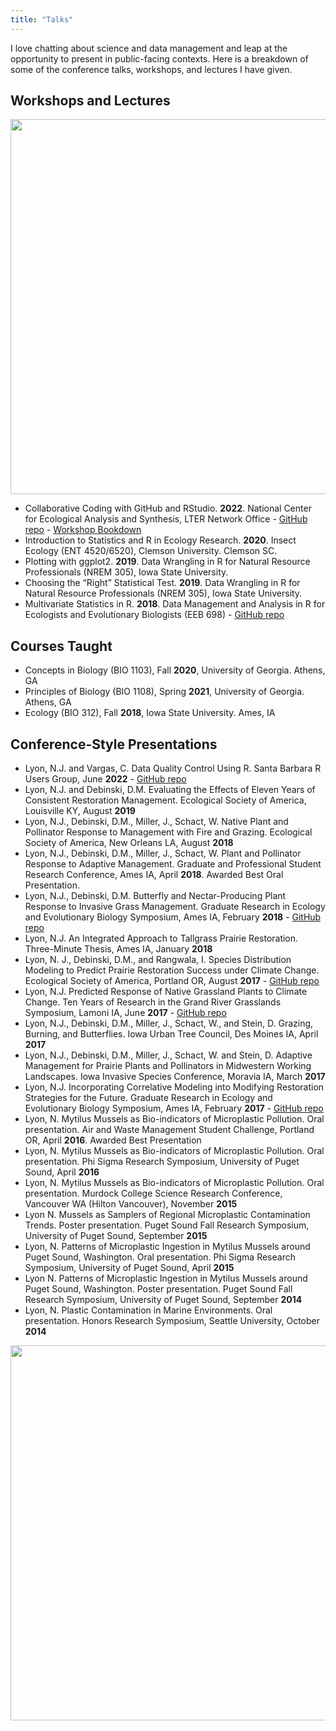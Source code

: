 ```yaml
---
title: "Talks"
---
```


I love chatting about science and data management and leap at the opportunity to present in public-facing contexts. Here is a breakdown of some of the conference talks, workshops, and lectures I have given.

## Workshops and Lectures

![](images/squash_bug_nymph.jpg){width="600" fig-align="center" fig-alt="squash bug nymph"}

- Collaborative Coding with GitHub and RStudio. **2022**. National Center for Ecological Analysis and Synthesis, LTER Network Office - [GitHub repo](https://github.nceas.ucsb.edu/LTER/github-workshop) - [Workshop Bookdown](https://pages.github.nceas.ucsb.edu/LTER/github-workshop/)
- Introduction to Statistics and R in Ecology Research. **2020**. Insect Ecology (ENT 4520/6520), Clemson University. Clemson SC.
- Plotting with ggplot2. **2019**. Data Wrangling in R for Natural Resource Professionals (NREM 305), Iowa State University.
- Choosing the “Right” Statistical Test. **2019**. Data Wrangling in R for Natural Resource Professionals (NREM 305), Iowa State University.
- Multivariate Statistics in R. **2018**. Data Management and Analysis in R for Ecologists and Evolutionary Biologists (EEB 698) - [GitHub repo](https://github.com/njlyon0/lyon-tutorial_multivariate-intro)

## Courses Taught

- Concepts in Biology (BIO 1103), Fall **2020**, University of Georgia. Athens, GA
- Principles of Biology (BIO 1108), Spring **2021**, University of Georgia. Athens, GA
- Ecology (BIO 312), Fall **2018**, Iowa State University. Ames, IA

## Conference-Style Presentations

- Lyon, N.J. and Vargas, C. Data Quality Control Using R. Santa Barbara R Users Group, June **2022** - [GitHub repo](https://github.com/njlyon0/collab_vargas-quality-control-talk)
- Lyon, N.J. and Debinski, D.M. Evaluating the Effects of Eleven Years of Consistent Restoration Management. Ecological Society of America, Louisville KY, August **2019**
- Lyon, N.J., Debinski, D.M., Miller, J., Schact, W. Native Plant and Pollinator Response to Management with Fire and Grazing. Ecological Society of America, New Orleans LA, August **2018**
- Lyon, N.J., Debinski, D.M., Miller, J., Schact, W. Plant and Pollinator Response to Adaptive Management. Graduate and Professional Student Research Conference, Ames IA, April **2018**. Awarded Best Oral Presentation.
- Lyon, N.J., Debinski, D.M. Butterfly and Nectar-Producing Plant Response to Invasive Grass Management. Graduate Research in Ecology and Evolutionary Biology Symposium, Ames IA, February **2018** - [GitHub repo](https://github.com/njlyon0/collab_coon-daubenmire-herbicide)
- Lyon, N.J. An Integrated Approach to Tallgrass Prairie Restoration. Three-Minute Thesis, Ames IA, January **2018**
- Lyon, N. J., Debinski, D.M., and Rangwala, I. Species Distribution Modeling to Predict Prairie Restoration Success under Climate Change. Ecological Society of America, Portland OR, August **2017** - [GitHub repo](https://github.com/njlyon0/lyon-ms-thesis_sdm)
- Lyon, N.J. Predicted Response of Native Grassland Plants to Climate Change. Ten Years of Research in the Grand River Grasslands Symposium, Lamoni IA, June **2017** - [GitHub repo](https://github.com/njlyon0/lyon-ms-thesis_sdm)
- Lyon, N.J., Debinski, D.M., Miller, J., Schact, W., and Stein, D. Grazing, Burning, and Butterflies. Iowa Urban Tree Council, Des Moines IA, April **2017**
- Lyon, N.J., Debinski, D.M., Miller, J., Schact, W. and Stein, D. Adaptive Management for Prairie Plants and Pollinators in Midwestern Working Landscapes. Iowa Invasive Species Conference, Moravia IA, March **2017**
- Lyon, N.J. Incorporating Correlative Modeling into Modifying Restoration Strategies for the Future. Graduate Research in Ecology and Evolutionary Biology Symposium, Ames IA, February **2017** - [GitHub repo](https://github.com/njlyon0/lyon-ms-thesis_sdm)
- Lyon, N. Mytilus Mussels as Bio-indicators of Microplastic Pollution. Oral presentation. Air and Waste Management Student Challenge, Portland OR, April **2016**. Awarded Best Presentation
- Lyon, N. Mytilus Mussels as Bio-indicators of Microplastic Pollution. Oral presentation. Phi Sigma Research Symposium, University of Puget Sound, April **2016**
- Lyon, N. Mytilus Mussels as Bio-indicators of Microplastic Pollution. Oral presentation. Murdock College Science Research Conference, Vancouver WA (Hilton Vancouver), November **2015**
- Lyon N. Mussels as Samplers of Regional Microplastic Contamination Trends. Poster presentation. Puget Sound Fall Research Symposium, University of Puget Sound, September **2015**
- Lyon, N. Patterns of Microplastic Ingestion in Mytilus Mussels around Puget Sound, Washington. Oral presentation. Phi Sigma Research Symposium, University of Puget Sound, April **2015**
- Lyon N. Patterns of Microplastic Ingestion in Mytilus Mussels around Puget Sound, Washington. Poster presentation. Puget Sound Fall Research Symposium, University of Puget Sound, September **2014**
- Lyon, N. Plastic Contamination in Marine Environments. Oral presentation. Honors Research Symposium, Seattle University, October **2014**

![](images/question_mark.jpg){width="600" fig-align="center" fig-alt="question mark butterfly"}
